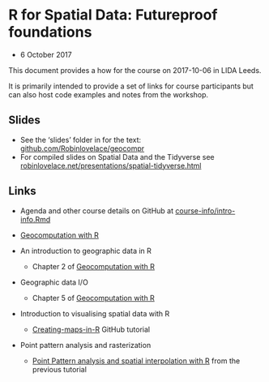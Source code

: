 # R for Spatial Data: Futureproof foundations

- 6 October 2017

This document provides a how for the course on 2017-10-06 in LIDA Leeds.

It is primarily intended to provide a set of links for course participants but can also host code examples and notes from the workshop.

## Slides

- See the 'slides' folder in for the text: [github.com/Robinlovelace/geocompr](https://github.com/Robinlovelace/geocompr/blob/master/slides/)
- For compiled slides on Spatial Data and the Tidyverse see [robinlovelace.net/presentations/spatial-tidyverse.html](http://robinlovelace.net/presentations/spatial-tidyverse.html#1)

## Links

- Agenda  and other course details on GitHub at [course-info/intro-info.Rmd](https://github.com/Robinlovelace/Creating-maps-in-R/blob/master/course-info/intro-info.Rmd)
- [Geocomputation with R](http://robinlovelace.net/geocompr/)

- An introduction to geographic data in R
    - Chapter 2 of [Geocomputation with R](http://robinlovelace.net/geocompr/spatial-class.html)
- Geographic data I/O
    - Chapter 5 of [Geocomputation with R](http://robinlovelace.net/geocompr/read-write.html)
- Introduction to visualising spatial data with R
    - [Creating-maps-in-R](https://github.com/Robinlovelace/Creating-maps-in-R) GitHub tutorial
- Point pattern analysis and rasterization
    - [Point Pattern analysis and spatial interpolation with R
](https://github.com/Robinlovelace/Creating-maps-in-R/blob/master/vignettes/point-pattern.md) from the previous tutorial